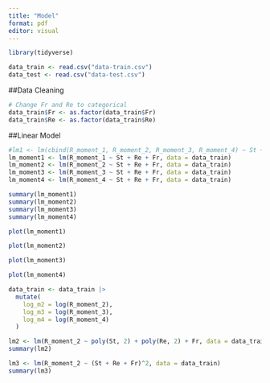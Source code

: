 ```yaml
---
title: "Model"
format: pdf
editor: visual
---
```

```r
library(tidyverse)
```

```r
data_train <- read.csv("data-train.csv")
data_test <- read.csv("data-test.csv")
```

##Data Cleaning
```r
# Change Fr and Re to categorical
data_train$Fr <- as.factor(data_train$Fr)
data_train$Re <- as.factor(data_train$Re)

```

##Linear Model
```r
#lm1 <- lm(cbind(R_moment_1, R_moment_2, R_moment_3, R_moment_4) ~ St + Re + Fr, data = data_train)
lm_moment1 <- lm(R_moment_1 ~ St + Re + Fr, data = data_train)
lm_moment2 <- lm(R_moment_2 ~ St + Re + Fr, data = data_train)
lm_moment3 <- lm(R_moment_3 ~ St + Re + Fr, data = data_train)
lm_moment4 <- lm(R_moment_4 ~ St + Re + Fr, data = data_train)

summary(lm_moment1)
summary(lm_moment2)
summary(lm_moment3)
summary(lm_moment4)

```
```r
plot(lm_moment1)
```
```r
plot(lm_moment2)
```

```r
plot(lm_moment3)
```

```r
plot(lm_moment4)
```

```r
data_train <- data_train |>
  mutate(
    log_m2 = log(R_moment_2),
    log_m3 = log(R_moment_3),
    log_m4 = log(R_moment_4)
  )
```


```r
lm2 <- lm(R_moment_2 ~ poly(St, 2) + poly(Re, 2) + Fr, data = data_train)
summary(lm2)
```
```r
lm3 <- lm(R_moment_2 ~ (St + Re + Fr)^2, data = data_train)
summary(lm3)
```

